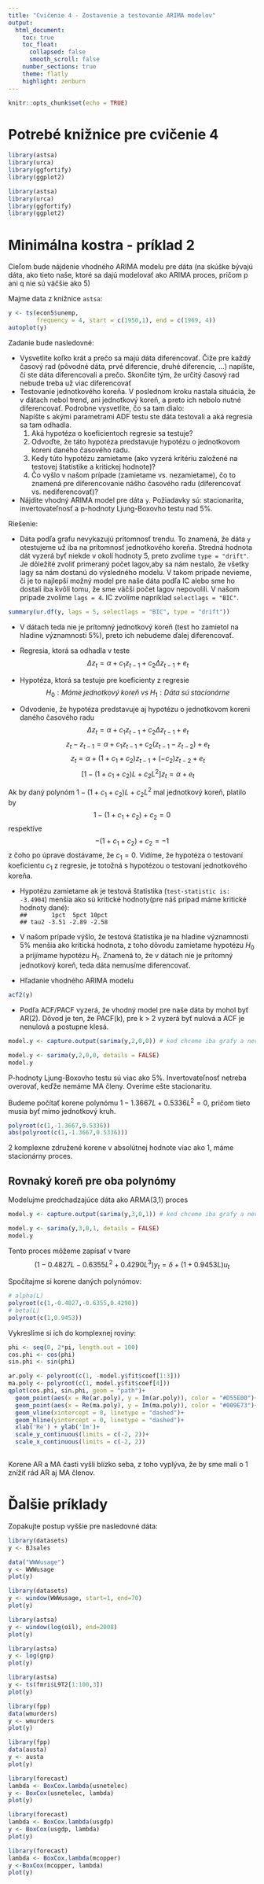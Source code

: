 ```yaml
---
title: "Cvičenie 4 - Zostavenie a testovanie ARIMA modelov"
output:
  html_document:
    toc: true
    toc_float:
      collapsed: false
      smooth_scroll: false
    number_sections: true
    theme: flatly
    highlight: zenburn
---
```


```r
knitr::opts_chunk$set(echo = TRUE)
```

# Potrebé knižnice pre cvičenie 4
```r
library(astsa)
library(urca)
library(ggfortify)
library(ggplot2)
```

```r
library(astsa)
library(urca)
library(ggfortify)
library(ggplot2)
```

# Minimálna kostra - príklad 2

Cieľom bude nájdenie vhodného ARIMA modelu pre dáta (na skúške bývajú dáta, ako tieto naše, ktoré sa dajú modelovať ako ARIMA proces, pričom p ani q nie sú väčšie ako 5)

Majme data z knižnice `astsa`:
```r
y <- ts(econ5$unemp, 
        frequency = 4, start = c(1950,1), end = c(1969, 4))
autoplot(y)
```

Zadanie bude nasledovné:

+ Vysvetlite koľko krát a prečo sa majú dáta diferencovať. Čiže pre každý časový rad (pôvodné dáta, prvé diferencie, druhé diferencie, ...) napíšte, či ste dáta diferencovali a prečo. Skončite tým, že určitý časový rad nebude treba už viac diferencovať
+ Testovanie jednotkového koreňa. V poslednom kroku nastala situácia, že v dátach nebol trend, ani jednotkový koreň, a preto ich nebolo nutné diferencovať. Podrobne vysvetlite, čo sa tam dialo:\
  Napíšte s akými parametrami ADF testu ste dáta testovali a aká regresia sa tam odhadla.
  1. Aká hypotéza o koeficientoch regresie sa testuje?
  2. Odvoďte, že táto hypotéza predstavuje hypotézu o jednotkovom koreni daného časového radu.
  3. Kedy túto hypotézu zamietame (ako vyzerá kritériu založené na testovej štatistike a kritickej hodnote)?
  4. Čo vyšlo v našom prípade (zamietame vs. nezamietame), čo to znamená pre diferencovanie nášho časového radu (diferencovať vs. nediferencovať)?
+ Nájdite vhodný ARIMA model pre dáta `y`. Požiadavky sú: stacionarita, invertovateľnosť a p-hodnoty Ljung-Boxovho testu nad 5%.

Riešenie:

+ Dáta podľa grafu nevykazujú prítomnosť trendu. To znamená, že dáta `y` otestujeme už iba na prítomnosť jednotkového koreňa. Stredná hodnota dát vyzerá byť niekde v okolí hodnoty 5, preto zvolíme `type = "drift"`. Je dôležité zvoliť primeraný počet lagov,aby sa nám nestalo, že všetky lagy sa nám dostanú do výsledného modelu. V takom prípade nevieme, či je to najlepší možný model pre naše dáta podľa IC alebo sme ho dostali iba kvôli tomu, že sme väčší počet lagov nepovolili. V našom prípade zvolíme `lags = 4`. IC zvolíme napríklad `selectlags = "BIC"`.

```r
summary(ur.df(y, lags = 5, selectlags = "BIC", type = "drift"))
```

+ V dátach teda nie je prítomný jednotkový koreň (test ho zamietol na hladine významnosti 5%), preto ich nebudeme ďalej diferencovať.

+ Regresia, ktorá sa odhadla v teste
$$ \Delta z_{t} = \alpha + c_{1}z_{t-1}+c_{2}\Delta z_{t-1} + e_{t}$$

+ Hypotéza, ktorá sa testuje pre koeficienty z regresie
$$ H_{0}: Máme\; jednotkový\; koreň \;vs\; H_{1}: Dáta\; sú\; stacionárne $$

+ Odvodenie, že hypotéza predstavuje aj hypotézu o jednotkovom koreni daného časového radu
$$ \Delta z_{t} = \alpha + c_{1}z_{t-1}+c_{2}\Delta z_{t-1} + e_{t}$$
$$ z_{t}- z_{t-1}= \alpha + c_{1}z_{t-1}+c_{2}(z_{t-1}-z_{t-2}) + e_{t}$$
$$ z_{t}= \alpha + (1+c_{1}+c_{2})z_{t-1}+(-c_{2})z_{t-2} + e_{t}$$
$$ [1-(1+c_{1}+c_{2})L+c_{2}L^{2}]z_{t}= \alpha + e_{t}$$

Ak by daný polynóm $1-(1+c_{1}+c_{2})L+c_{2}L^{2}$ mal jednotkový koreň, platilo by 
$$1-(1+c_{1}+c_{2})+c_{2} = 0 $$
respektíve 
$$-(1+c_{1}+c_{2})+c_{2} = -1 $$
z čoho po úprave dostávame, že $c_{1} = 0$. Vidíme, že hypotéza o testovaní koeficientu $c_{1}$ z regresie, je totožná s hypotézou o testovaní jednotkového koreňa.

+ Hypotézu zamietame ak je testová štatistika (`test-statistic is: -3.4904`) menšia ako sú kritické hodnoty(pre náš prípad máme kritické hodnoty dané):\
`##       1pct  5pct 10pct`\
`## tau2 -3.51 -2.89 -2.58`\

+ V našom prípade výšlo, že testová štatistika je na hladine významnosti 5% menšia ako kritická hodnota, z toho dôvodu zamietame hypotézu $H_{0}$ a prijímame hypotézu $H_{1}$. Znamená to, že v dátach nie je prítomný jednotkový koreň, teda dáta nemusíme diferencovať.

+ Hľadanie vhodného ARIMA modelu
```r
acf2(y)
```

+ Podľa ACF/PACF vyzerá, že vhodný model pre naše dáta by mohol byť AR(2). Dôvod je ten, že PACF(k), pre k > 2 vyzerá byť nulová a ACF je nenulová a postupne klesá.
```r
model.y <- capture.output(sarima(y,2,0,0)) # ked chceme iba grafy a nevypisovat konvergenciu ani summary modelu
```

```r
model.y <- sarima(y,2,0,0, details = FALSE)
model.y
```
P-hodnoty Ljung-Boxovho testu sú viac ako 5%. Invertovateľnosť netreba overovať, keďže nemáme MA členy. Overíme ešte stacionaritu.\

Budeme počítať korene polynómu $1-1.3667L + 0.5336 L^{2} = 0$, pričom tieto musia byť mimo jednotkový kruh.

```r
polyroot(c(1,-1.3667,0.5336))
abs(polyroot(c(1,-1.3667,0.5336)))
```

2 komplexne združené korene v absolútnej hodnote viac ako 1, máme stacionárny proces.

## Rovnaký koreň pre oba polynómy
Modelujme predchadzajúce dáta ako ARMA(3,1) proces
```r
model.y <- capture.output(sarima(y,3,0,1)) # ked chceme iba grafy a nevypisovat konvergenciu ani summary modelu
```

```r
model.y <- sarima(y,3,0,1, details = FALSE)
model.y
```
Tento proces môžeme zapísať v tvare
$$(1-0.4827L - 0.6355 L^{2} +0.4290L^{3})y_{t} = \delta + (1+0.9453L)u_{t}$$

Spočítajme si korene daných polynómov:
```r
# alpha(L)
polyroot(c(1,-0.4827,-0.6355,0.4290))
# beta(L)
polyroot(c(1,0.9453))
```

Vykreslíme si ich do komplexnej roviny:
```r
phi <- seq(0, 2*pi, length.out = 100)
cos.phi <- cos(phi)
sin.phi <- sin(phi)

ar.poly <- polyroot(c(1, -model.y$fit$coef[1:3]))
ma.poly <- polyroot(c(1, model.y$fit$coef[4]))
qplot(cos.phi, sin.phi, geom = "path")+
  geom_point(aes(x = Re(ar.poly), y = Im(ar.poly)), color = "#D55E00")+
  geom_point(aes(x = Re(ma.poly), y = Im(ma.poly)), color = "#009E73")+
  geom_vline(xintercept = 0, linetype = "dashed")+
  geom_hline(yintercept = 0, linetype = "dashed")+
  xlab('Re') + ylab('Im')+
  scale_y_continuous(limits = c(-2, 2))+
  scale_x_continuous(limits = c(-2, 2))
  
```
Korene AR a MA časti vyšli blízko seba, z toho vyplýva, že by sme mali o 1 znížiť rád AR aj MA členov.

# Ďalšie príklady 

Zopakujte postup vyššie pre nasledovné dáta:

```r
library(datasets)
y <- BJsales
```

```r
data("WWWusage")
y <- WWWusage
plot(y)
```

```r
library(datasets)
y <- window(WWWusage, start=1, end=70)
plot(y)

```

```r
library(astsa)
y <- window(log(oil), end=2008)
plot(y)

```

```r
library(astsa)
y <- log(gnp)
plot(y)
```

```r
library(astsa)
y <- ts(fmri$L9T2[1:100,3])
plot(y)
```

```r
library(fpp)
data(wmurders)
y <- wmurders
plot(y)
```

```r
library(fpp)
data(austa)
y <- austa
plot(y)
```

```r
library(forecast)
lambda <- BoxCox.lambda(usnetelec)
y <- BoxCox(usnetelec, lambda)
plot(y)

```
```r
library(forecast)
lambda <- BoxCox.lambda(usgdp)
y <- BoxCox(usgdp, lambda)
plot(y)
```

```r
library(forecast)
lambda <- BoxCox.lambda(mcopper)
y <-BoxCox(mcopper, lambda)
plot(y)
```

